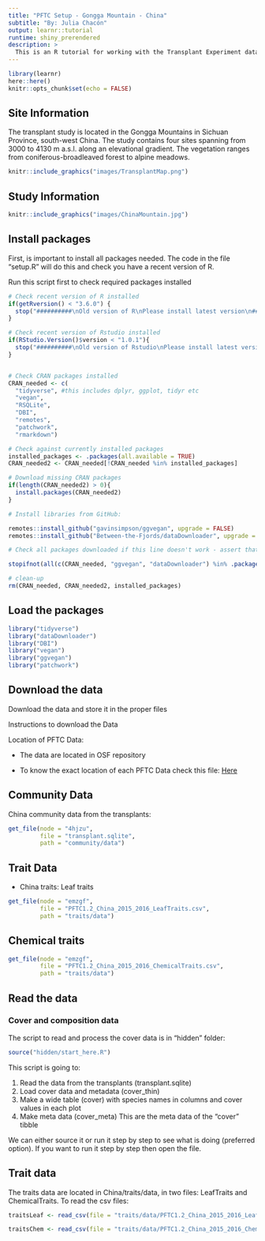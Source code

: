 ```yaml
---
title: "PFTC Setup - Gongga Mountain - China"
subtitle: "By: Julia Chacón"
output: learnr::tutorial
runtime: shiny_prerendered
description: >
  This is an R tutorial for working with the Transplant Experiment data in Gongga Mountain, China. The purpose of the tutorial is to be able to download the data, read them and understand their structure before playing with them.
---
```


```r
library(learnr)
here::here()
knitr::opts_chunk$set(echo = FALSE)
```

## Site Information

The transplant study is located in the Gongga Mountains in Sichuan Province, south-west China. The study contains four sites spanning from 3000 to 4130 m a.s.l. along an elevational gradient. The vegetation ranges from coniferous-broadleaved forest to alpine meadows.


```r
knitr::include_graphics("images/TransplantMap.png")
```

##  Study Information


```r
knitr::include_graphics("images/ChinaMountain.jpg")
```

## Install packages

First, is important to install all packages needed. The code in the file "setup.R" will do this and check you have a recent version of R.

Run this script first to check required packages installed 

```r

# Check recent version of R installed
if(getRversion() < "3.6.0") {
  stop("##########\nOld version of R\nPlease install latest version\n##########")
}

# Check recent version of Rstudio installed
if(RStudio.Version()$version < "1.0.1"){
  stop("##########\nOld version of Rstudio\nPlease install latest version\n##########")
}


# Check CRAN packages installed
CRAN_needed <- c(
  "tidyverse", #this includes dplyr, ggplot, tidyr etc
  "vegan",
  "RSQLite",
  "DBI",
  "remotes",
  "patchwork",
  "rmarkdown")

# Check against currently installed packages
installed_packages <- .packages(all.available = TRUE)
CRAN_needed2 <- CRAN_needed[!CRAN_needed %in% installed_packages]

# Download missing CRAN packages
if(length(CRAN_needed2) > 0){
  install.packages(CRAN_needed2)
}

# Install libraries from GitHub:

remotes::install_github("gavinsimpson/ggvegan", upgrade = FALSE)
remotes::install_github("Between-the-Fjords/dataDownloader", upgrade = FALSE)

# Check all packages downloaded if this line doesn't work - assert that didn't install

stopifnot(all(c(CRAN_needed, "ggvegan", "dataDownloader") %in% .packages(all.available = TRUE)))

# clean-up
rm(CRAN_needed, CRAN_needed2, installed_packages)
```

## Load the packages

```r
library("tidyverse")
library("dataDownloader")
library("DBI")
library("vegan")
library("ggvegan")
library("patchwork")
```

## Download the data

Download the data and store it in the proper files

Instructions to download the Data

Location of PFTC Data:

- The data are located in OSF repository

- To know the exact location of each PFTC Data check this file: [Here](https://docs.google.com/spreadsheets/d/1y81Xv33BaoWV2FNx0F9XbikjKeHLGNxfmWZ2w4xmISk/edit#gid=0])

## Community Data

China community data from the transplants:

```r
get_file(node = "4hjzu",
         file = "transplant.sqlite",
         path = "community/data")
```

## Trait Data

- China traits: Leaf traits

```r
get_file(node = "emzgf",
         file = "PFTC1.2_China_2015_2016_LeafTraits.csv",
         path = "traits/data")
```


## Chemical traits

```r
get_file(node = "emzgf",
         file = "PFTC1.2_China_2015_2016_ChemicalTraits.csv",
         path = "traits/data")
```

## Read the data

### Cover and composition data

The script to read and process the cover data is in "hidden" folder:

```r
source("hidden/start_here.R")
```

This script is going to:
  
1. Read the data from the transplants (transplant.sqlite)
2. Load cover data and metadata (cover_thin)
3. Make a wide table (cover) with species names in columns and cover values in each plot
4. Make meta data (cover_meta) This are the meta data of the "cover" tibble

We can either source it or run it step by step to see what is doing (preferred option). If you want to run it step by step then open the file.

## Trait data

The traits data are located in China/traits/data, in two files: LeafTraits and ChemicalTraits. 
                                                            To read the csv files:
```r
traitsLeaf <- read_csv(file = "traits/data/PFTC1.2_China_2015_2016_LeafTraits.csv")

traitsChem <- read_csv(file = "traits/data/PFTC1.2_China_2015_2016_ChemicalTraits.csv")
```
                                                                                                                 
                